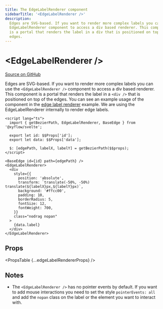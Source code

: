 ```yaml
---
title: The EdgeLabelRenderer component
sidebarTitle: '<EdgeLabelRenderer />'
description:
  Edges are SVG-based. If you want to render more complex labels you can use the
  EdgeLabelRenderer component to access a div based renderer. This component
  is a portal that renders the label in a div that is positioned on top of the
  edges.
---
```



# &lt;EdgeLabelRenderer />

[Source on GitHub](https://github.com/xyflow/xyflow/blob/main/packages/svelte/src/lib/components/EdgeLabelRenderer/EdgeLabelRenderer.svelte)

Edges are SVG-based. If you want to render more complex labels you can use the
`<EdgeLabelRenderer />` component to access a div based renderer. This component
is a portal that renders the label in a `<div />` that is positioned on top of
the edges. You can see an example usage of the component in the
[edge label renderer](/examples/edges/edge-label-renderer) example. We are using
the EdgeLabelRenderer internally to render edge labels.

```svelte filename="CustomEdge.svelte"
<script lang="ts">
  import { getBezierPath, EdgeLabelRenderer, BaseEdge } from '@xyflow/svelte';

  export let id: $$Props['id'];
  export let data: $$Props['data'];

  $: [edgePath, labelX, labelY] = getBezierPath($$props);
</script>

<BaseEdge id={id} path={edgePath} />
<EdgeLabelRenderer>
  <div
    style={{
      position: 'absolute',
      transform: `translate(-50%, -50%) translate(${labelX}px,${labelY}px)`,
      background: '#ffcc00',
      padding: 10,
      borderRadius: 5,
      fontSize: 12,
      fontWeight: 700,
    }}
    class="nodrag nopan"
  >
    {data.label}
  </div>
</EdgeLabelRenderer>
```

## Props

<PropsTable {...edgeLabelRendererProps} />

## Notes

- The `<EdgeLabelRenderer />` has no pointer events by default. If you want to
  add mouse interactions you need to set the style `pointerEvents: all` and add
  the `nopan` class on the label or the element you want to interact with.
